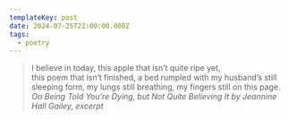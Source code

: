 ```yaml
---
templateKey: post
date: 2024-07-25T22:00:00.000Z
tags:
  - poetry
---
```

> I believe in today, this apple that isn’t quite ripe yet,<br/>
> this poem that isn’t finished, a bed rumpled with my husband’s still<br/>
> sleeping form, my lungs still breathing, my fingers still on this page.
> <cite><i>On Being Told You’re Dying, but Not Quite Believing It</i> by Jeannine Hall Gailey, excerpt</cite>
